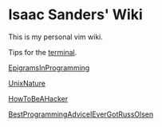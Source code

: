 = Isaac Sanders' Wiki =

This is my personal vim wiki.

Tips for the [[terminal]].

[[EpigramsInProgramming]]

[[UnixNature]]

[[HowToBeAHacker]]

[[BestProgrammingAdviceIEverGotRussOlsen]]

